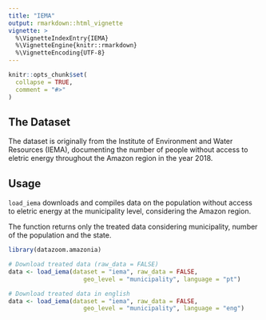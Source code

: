 ```yaml
---
title: "IEMA"
output: rmarkdown::html_vignette
vignette: >
  %\VignetteIndexEntry{IEMA}
  %\VignetteEngine{knitr::rmarkdown}
  %\VignetteEncoding{UTF-8}
---
```


```r
knitr::opts_chunk$set(
  collapse = TRUE,
  comment = "#>"
)
```

## The Dataset

The dataset is originally from the Institute of Environment and Water Resources (IEMA), documenting the number of people without access to eletric energy throughout the Amazon region in the year 2018.

## Usage

`load_iema` downloads and compiles data on the population without access to eletric energy at the municipality level, considering the Amazon region. 

The function returns only the treated data considering municipality, number of the population and the state.

```r
library(datazoom.amazonia)

# Download treated data (raw_data = FALSE)
data <- load_iema(dataset = "iema", raw_data = FALSE,
                     geo_level = "municipality", language = "pt")

# Download treated data in english
data <- load_iema(dataset = "iema", raw_data = FALSE,
                     geo_level = "municipality", language = "eng")
```
